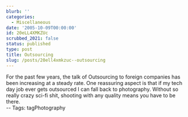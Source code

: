 ```yaml
---
blurb: ''
categories:
  - Miscellaneous
date: '2005-10-09T00:00:00'
id: 20eLL4XMKZUc
scrubbed_2021: false
status: published
type: post
title: Outsourcing
slug: /posts/20ell4xmkzuc--outsourcing
---
```


For the past few years, the talk of Outsourcing to foreign
companies has been increasing at a steady rate. One reassuring
aspect is that if my tech day job ever gets outsourced I can fall
back to photography. Without so really crazy sci-fi shit, shooting
with any quality means you have to be there.  
-- Tags: tagPhotography
